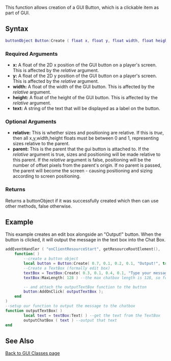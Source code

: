 <pageclass class="client" subcaption="GUI Class method"></pageclass>
 

This function allows creation of a GUI Button, which is a clickable item as part of GUI.

==Syntax== 
<syntaxhighlight lang="lua">
buttonObject Button:Create ( float x, float y, float width, float height, string text, [ bool relative = false, element parent = nil ] )
</syntaxhighlight> 

===Required Arguments=== 
*'''x:''' A float of the 2D x position of the GUI button on a player's screen.  This is affected by the ''relative'' argument.
*'''y:''' A float of the 2D y position of the GUI button on a player's screen. This is affected by the ''relative'' argument.
*'''width:''' A float of the width of the GUI button. This is affected by the ''relative'' argument.
*'''height:''' A float of the height of the GUI button. This is affected by the ''relative'' argument.
*'''text:''' A string of the text that will be displayed as a label on the button.

<!-- Only include this section below if there are optional arguments -->
===Optional Arguments=== 
{{OptionalArg}} 
*'''relative:''' This is whether sizes and positioning are relative.  If this is ''true'', then all x,y,width,height floats must be between 0 and 1, representing sizes relative to the parent.
*'''parent:''' This is the parent that the gui button is attached to.  If the ''relative'' argument is true, sizes and positioning will be made relative to this parent. If the ''relative'' argument is false, positioning will be the number of offset pixels from the parent's origin. If no parent is passed, the parent will become the screen - causing positioning and sizing according to screen positioning.

===Returns===
Returns a buttonObject if it was successfully created which then can use other methods, false otherwise.

==Example== 
This example creates an edit box alongside an "Output!" button.  When the button is clicked, it will output the message in the text box into the Chat Box.
<syntaxhighlight lang="lua">
addEventHandler ( "onClientResourceStart", getResourceRootElement(),
    function( )
        --create a button object
        local button = Button:Create( 0.7, 0.1, 0.2, 0.1, "Output!", true );
        --Create a TextBox (formally edit box)
        textBox = TextBox:Create( 0.3, 0.1, 0.4, 0.1, "Type your message here!", true )
        textBox:MaxLength( 128 ) --the max chatbox length is 128, so force this

        -- and attach the outputTextBox function to the button
        button:AddOnClick( outputTextBox );
    end
)
--setup our function to output the message to the chatbox
function outputTextBox( )
        local text = textBox:Text( ) --get the text from the TextBox
        outputChatBox ( text ) --output that text
end

</syntaxhighlight>

==See Also==
[[/GUI_Classes.md|Back to GUI Classes page]]
{{GUI_Classes_allfunctions}}